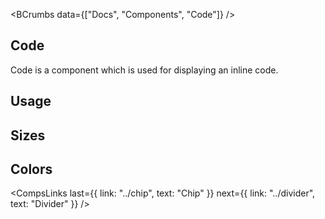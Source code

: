 
<BCrumbs data={["Docs", "Components", "Code"]} />

<Article>

# Code

Code is a component which is used for displaying an inline code.

## Usage

<CodePreview code={codeCodes.default} />

## Sizes

<CodePreview code={codeCodes.sizes} />

## Colors

<CodePreview code={codeCodes.colors} />

<CompsLinks
  last={{ link: "../chip", text: "Chip" }}
  next={{ link: "../divider", text: "Divider" }}
/>

</Article>
